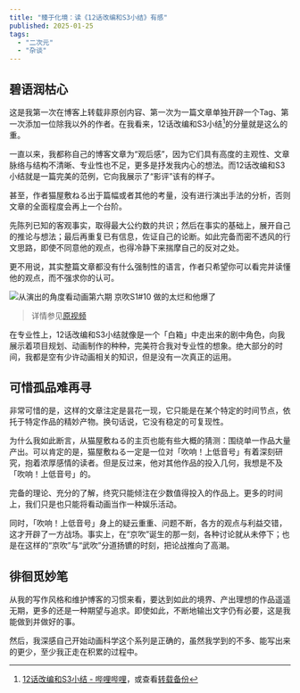 ```yaml
---
title: "臻于化境：读《12话改编和S3小结》有感"
published: 2025-01-25
tags:
  - "二次元"
  - "杂谈"
---
```


## 碧语润枯心
这是我第一次在博客上转载非原创内容、第一次为一篇文章单独开辟一个Tag、第一次添加一位除我以外的作者。在我看来，12话改编和S3小结[^1]的分量就是这么的重。

一直以来，我都称自己的博客文章为“观后感”，因为它们具有高度的主观性、文章脉络与结构不清晰、专业性也不足，更多是抒发我内心的想法。而12话改编和S3小结就是一篇完美的范例，它向我展示了“影评”该有的样子。

甚至，作者猫屋敷ねる出于篇幅或者其他的考量，没有进行演出手法的分析，否则文章的全面程度会再上一个台阶。

先陈列已知的客观事实，取得最大公约数的共识；然后在事实的基础上，展开自己的推论与想法；最后再重复已有信息，佐证自己的论断。如此完备而密不透风的行文思路，即使不同意他的观点，也得冷静下来揣摩自己的反对之处。

更不用说，其实整篇文章都没有什么强制性的语言，作者只希望你可以看完并读懂他的观点，而不强求你的认可。

<Image src="https://blog-static.xeonzilla.top/img/achieve_the_sublime/01.avif" alt="从演出的角度看动画第六期 京吹S1#10 做的太烂和他爆了" format="avif" inferSize />

>详情参见[原视频](https://www.bilibili.com/video/BV1Fw4m1f7j2)

在专业性上，12话改编和S3小结就像是一个「白箱」中走出来的剧中角色，向我展示着项目规划、动画制作的种种，完美符合我对专业性的想象。绝大部分的时间，我都是空有少许动画相关的知识，但是没有一次真正的运用。

## 可惜孤品难再寻
非常可惜的是，这样的文章注定是昙花一现，它只能是在某个特定的时间节点，依托于特定作品的精妙产物。换句话说，它没有稳定的可复现性。

为什么我如此断言，从猫屋敷ねる的主页也能有些大概的猜测：围绕单一作品大量产出。可以肯定的是，猫屋敷ねる一定是一位对「吹响！上低音号」有着深刻研究，抱着浓厚感情的读者。但是反过来，他对其他作品的投入几何，我想是不及「吹响！上低音号」的。

完备的理论、充分的了解，终究只能倾注在少数值得投入的作品上。更多的时间上，我们只是也只能将看动画当作一种娱乐活动。

同时，「吹响！上低音号」身上的疑云重重、问题不断，各方的观点与利益交错，这才开辟了一方战场。事实上，在“京吹”诞生的那一刻，各种讨论就从未停下；也是在这样的“京吹”与“武吹”分道扬镳的时刻，把论战推向了高潮。

## 徘徊觅妙笔

从我的写作风格和维护博客的习惯来看，要达到如此的境界、产出理想的作品遥遥无期，更多的还是一种期望与追求。即使如此，不断地输出文字仍有必要，这是我能做到并做好的事。

然后，我深感自己开始动画科学这个系列是正确的，虽然我学到的不多、能写出来的更少，至少我正走在积累的过程中。

[^1]:[12话改编和S3小结 - 哔哩哔哩](https://www.bilibili.com/opus/946810933277098003)，或查看[转载备份](/posts/episode_12_adaptation_and_s3_summary/)

